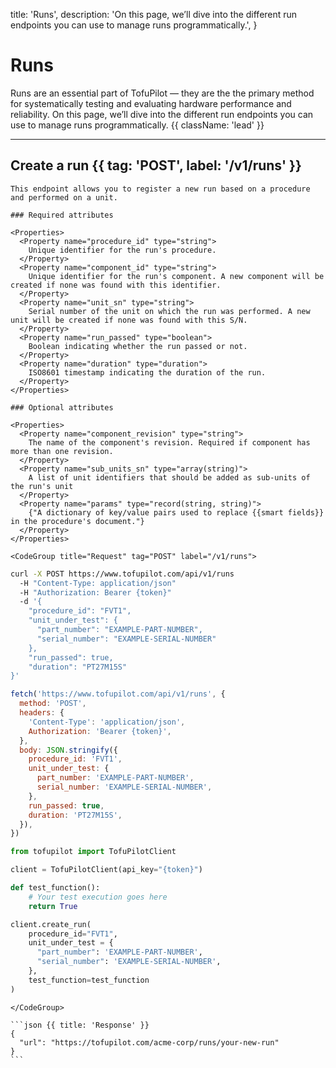   title: 'Runs',
  description:
    'On this page, we’ll dive into the different run endpoints you can use to manage runs programmatically.',
}

# Runs

Runs are an essential part of TofuPilot — they are the the primary method for systematically testing and evaluating hardware performance and reliability. On this page, we’ll dive into the different run endpoints you can use to manage runs programmatically. {{ className: 'lead' }}

---

## Create a run {{ tag: 'POST', label: '/v1/runs' }}

<Row>
  <Col>

    This endpoint allows you to register a new run based on a procedure and performed on a unit.

    ### Required attributes

    <Properties>
      <Property name="procedure_id" type="string">
        Unique identifier for the run's procedure.
      </Property>
      <Property name="component_id" type="string">
        Unique identifier for the run's component. A new component will be created if none was found with this identifier.
      </Property>
      <Property name="unit_sn" type="string">
        Serial number of the unit on which the run was performed. A new unit will be created if none was found with this S/N.
      </Property>
      <Property name="run_passed" type="boolean">
        Boolean indicating whether the run passed or not.
      </Property>
      <Property name="duration" type="duration">
        ISO8601 timestamp indicating the duration of the run.
      </Property>
    </Properties>

    ### Optional attributes

    <Properties>
      <Property name="component_revision" type="string">
        The name of the component's revision. Required if component has more than one revision.
      </Property>
      <Property name="sub_units_sn" type="array(string)">
        A list of unit identifiers that should be added as sub-units of the run's unit
      </Property>
      <Property name="params" type="record(string, string)">
        {"A dictionary of key/value pairs used to replace {{smart fields}} in the procedure's document."}
      </Property>
    </Properties>

  </Col>
  <Col sticky>

    <CodeGroup title="Request" tag="POST" label="/v1/runs">

```bash {{ title: 'cURL' }}
curl -X POST https://www.tofupilot.com/api/v1/runs
  -H "Content-Type: application/json"
  -H "Authorization: Bearer {token}"
  -d '{
    "procedure_id": "FVT1",
    "unit_under_test": {
      "part_number": "EXAMPLE-PART-NUMBER",
      "serial_number": "EXAMPLE-SERIAL-NUMBER"
    },
    "run_passed": true,
    "duration": "PT27M15S"
}'
```

```js
fetch('https://www.tofupilot.com/api/v1/runs', {
  method: 'POST',
  headers: {
    'Content-Type': 'application/json',
    Authorization: 'Bearer {token}',
  },
  body: JSON.stringify({
    procedure_id: 'FVT1',
    unit_under_test: {
      part_number: 'EXAMPLE-PART-NUMBER',
      serial_number: 'EXAMPLE-SERIAL-NUMBER',
    },
    run_passed: true,
    duration: 'PT27M15S',
  }),
})
```

```python
from tofupilot import TofuPilotClient

client = TofuPilotClient(api_key="{token}")

def test_function():
    # Your test execution goes here
    return True

client.create_run(
    procedure_id="FVT1",
    unit_under_test = {
      "part_number": 'EXAMPLE-PART-NUMBER',
      "serial_number": 'EXAMPLE-SERIAL-NUMBER',
    },
    test_function=test_function
)
```

    </CodeGroup>

    ```json {{ title: 'Response' }}
    {
      "url": "https://tofupilot.com/acme-corp/runs/your-new-run"
    }
    ```

  </Col>
</Row>
